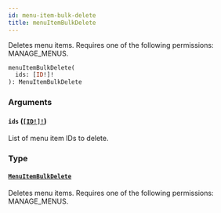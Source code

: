 ```yaml
---
id: menu-item-bulk-delete
title: menuItemBulkDelete
---
```


Deletes menu items. Requires one of the following permissions: MANAGE_MENUS.

```graphql
menuItemBulkDelete(
  ids: [ID!]!
): MenuItemBulkDelete

```

### Arguments

#### `ids` ([`[ID!]!`](../../../developer/api-reference/scalars/id))

List of menu item IDs to delete.

### Type

#### [`MenuItemBulkDelete`](../../../developer/api-reference/objects/menu-item-bulk-delete)

Deletes menu items. Requires one of the following permissions: MANAGE_MENUS.
